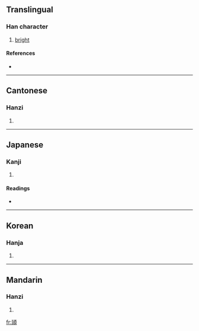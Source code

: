 {{also|颎}}
==Translingual==

===Han character===
{{Han char|rn=86|rad=火|as=11|sn=15|four=2188<sub>6</sub>|canj=心火一月金 (PFMBC), X心火一月 (XPFMB)}}

# [[bright]]

====References====
* {{Han ref|kx=0681.090|dkj=19361|dj=1093.010|hdz=74370.010|uh=71B2|ud=29106|bh=E662|bd=58978}}

----

==Cantonese==

===Hanzi===
{{yue-hanzi|jyut=|y=wing6}}

# {{defn|Cantonese}}

----

==Japanese==

===Kanji===
{{ja-kanji|grade=|rs=火11}}

# {{defn|Japanese}}

====Readings====
* {{ja-readings|on=[[けい]] (kei), [[きょう]] (kyō)|kun=[[ひがり]] (higari)}}

----

==Korean==

===Hanja===
{{ko-hanja|hangeul=경|eumhun=|rv=gyeong|mr=kyŏng|y=kyeng}}

# {{defn|Korean}}

----

==Mandarin==

===Hanzi===
{{cmn-hanzi|sim=颎|pin=[[jiǒng]] ([[jiong3]])|wg=chiung<sup>3</sup>}}

# {{defn|Mandarin}}

[[fr:熲]]
